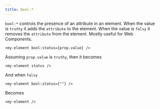 ```yaml
---
title: bool:*
---
```


`bool:*` controls the presence of an attribute in an element.
When the value is `truthy` it adds the `attribute` to the element.
When the value is `falsy` it removes the `attribute` from the element.
Mostly useful for Web Components.

```tsx
<my-element bool:status={prop.value} />
```

Assuming `prop.value` is `truthy`, then it becomes

```tsx
<my-element status />
```

And when `falsy`

```tsx
<my-element bool:status={""} />
```

Becomes

```tsx
<my-element />
```

